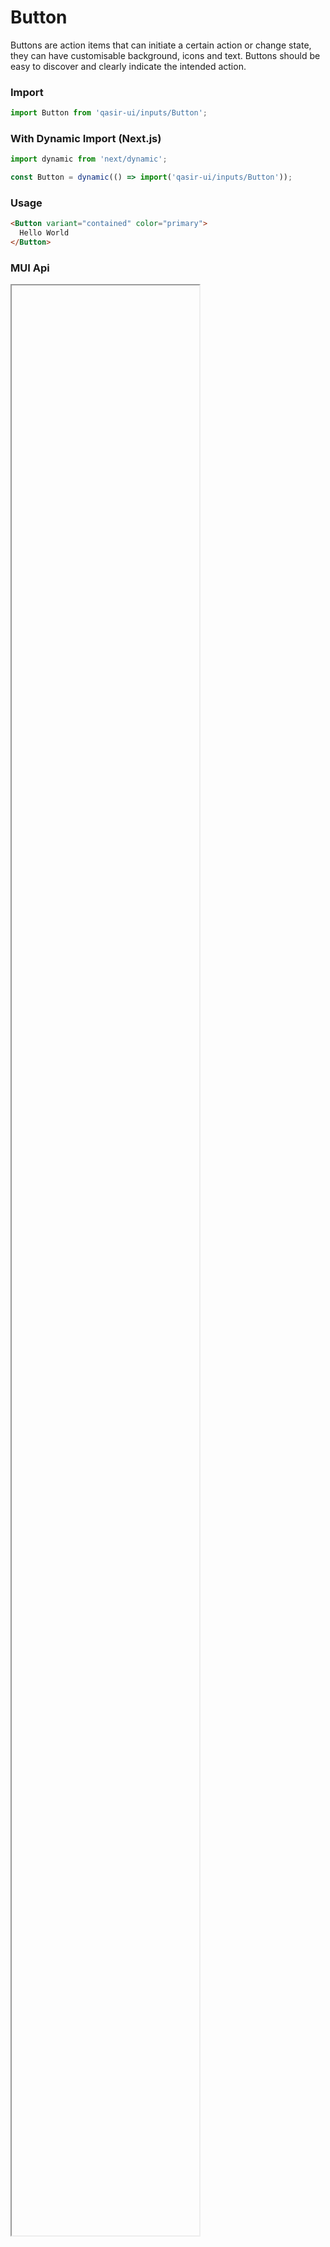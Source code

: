
<Meta title="Components/Inputs/Button/README" />

<h1>Button</h1>
<p style={{fontSize: 18, fontFamily: ['"Montserrat"', 'sans-serif'].join(',')}}>Buttons are action items that can initiate a certain action or change state, they can have customisable background, icons and text. Buttons should be easy to discover and clearly indicate the intended action.</p>

<Figma
  url="https://www.figma.com/file/gBOrYt3aAEcgk2QZDPrWKCIl/Qasir-Design-System?node-id=3866%3A5516"
  height="50%"
  defaultCollapsed
/>

### Import

```js
import Button from 'qasir-ui/inputs/Button';
```

### With Dynamic Import (Next.js)

```js
import dynamic from 'next/dynamic';
```

```js
const Button = dynamic(() => import('qasir-ui/inputs/Button'));
```

### Usage

```html
<Button variant="contained" color="primary">
  Hello World
</Button>
```

### MUI Api

<IFrame url="https://material-ui.com/api/button/" height="80%" defaultCollapsed />
